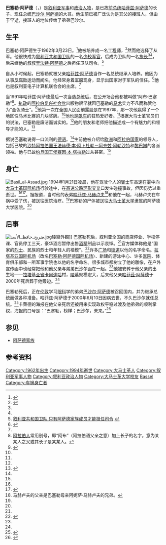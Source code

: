 {{noteTA
|1=zh:阿薩德;zh-cn:阿萨德;zh-tw:阿塞德;
}}
{{Infobox Politician
| name = 巴塞勒·阿萨德<br>{{rtl-lang|ar|باسل الأسد}}
| image = Basil assad.JPG
| birth_date = {{birth date|1962|3|23}}
| birth_place = {{SYR}}[[大马士革|大马士革]]
| death_date = {{death date and age|1994|1|21|1962|3|23}}
| death_place = {{SYR}}大马士革
| restingplace = {{SYR}}[[拉塔基亚省|拉塔基亚省]][[卡爾達哈|卡爾達哈]]村Na'asah清真寺阿萨德家族陵寢
| occupation = [[工程师|工程师]]、[[叙利亚共和国卫队|叙利亚共和国卫队]]司令
| party = [[File:Flag_of_the_Ba'ath_Party.svg|24px]][[阿拉伯复兴社会党|阿拉伯复兴社会党]]
| nationality = {{SYR}}
| religion = [[伊斯兰教|伊斯兰教]][[什叶派|什叶派]][[阿拉维派|阿拉维派]]
}}

'''巴塞勒·阿萨德'''（{{lang-ar|'''باسل الأسد'''}}，{{bd|1962年|3月23日|1994年|1月21日|catIdx=al-Assad, Bassel}}）是[[叙利亚|叙利亚]][[军人|军事]]和[[政治人物|政治人物]]，是已故[[叙利亚总统|前总统]][[哈菲兹·阿萨德|哈菲兹·阿萨德]]的长子、现任总统[[巴沙尔·阿萨德|巴沙尔·阿萨德]]的大哥。他生前已被广泛认为是其父的接班人，但由于早逝，接班人的地位传给了弟弟巴沙尔。

==生平==
巴塞勒·阿萨德生于1962年3月23日。<ref name=me95>{{cite journal|last=Zisser|first=Eyal|title=The Succession Struggle in Damascus|journal=Middle East Forum|date=September 1995|volume=2|issue=3|pages=57-64|url=http://www.meforum.org/264/the-succession-struggle-in-damascus|accessdate=2012-07-14|archive-date=2019-10-10|archive-url=https://web.archive.org/web/20191010052043/https://www.meforum.org/264/the-succession-struggle-in-damascus|dead-url=no}}</ref>他被培养成一名[[工程师|工程师]]，<ref name=rnt94>{{cite news|title=Assad son dies in car accident|url=http://news.google.com/newspapers?nid=348&dat=19940121&id=E7RMAAAAIBAJ&sjid=GTMDAAAAIBAJ&pg=6789,4869942|accessdate=2012-07-13|newspaper=Rome News Tribune|date=1994-06-21|archive-date=2021-02-24|archive-url=https://web.archive.org/web/20210224194416/https://news.google.com/newspapers?nid=348&dat=19940121&id=E7RMAAAAIBAJ&sjid=GTMDAAAAIBAJ&pg=6789,4869942|dead-url=no}}</ref>然而他选择了从军。他很快成为[[叙利亚共和国卫队|叙利亚共和国卫队]]的一名[[少校|少校]][[军官|军官]]，后成为卫队的一名[[旅长|旅长]]<ref name=me95/><ref name=inq96/>，后来继他的叔叔[[里法特·阿萨德|里法特·阿萨德]]之后担任卫队司令。<ref>[http://military.people.com.cn/n/2012/0724/c1011-18580947.html  叙利亚共和国卫队 只有阿萨德家族成员才能担任司令] {{webarchive|url=https://archive.is/20130101175004/http://military.people.com.cn/n/2012/0724/c1011-18580947.html |date=2013-01-01 }}</ref>

自从小时候起，巴塞勒就被父亲[[哈菲兹·阿萨德|哈菲兹·阿萨德]]当作一名总统继承人培养。他因为从事[[反腐败|反腐败]]运动而闻名，他经常身着[[军服|军服]]现身，显示出国家对于军队的信任。<ref name= "Auto Crash">{{cite news |url=http://www.nytimes.com/1994/01/22/world/assad-s-son-killed-in-an-auto-crash.html |title=Assad's Son Killed in Auto Crash |first=William E. |last=Schmidt |newspaper=New York Times |date=1994-01-22 |accessdate=2011-12-24 |archive-date=2021-03-14 |archive-url=https://web.archive.org/web/20210314162030/https://www.nytimes.com/1994/01/22/world/assad-s-son-killed-in-an-auto-crash.html |dead-url=no }}</ref>他也是叙利亚电子计算机联合会的主席。<ref name=inq96/>

当1991年哈菲兹·阿萨德最后一次当选总统后，在公开场合他都被叫做“阿布·巴塞勒”<ref>[[阿拉伯人|阿拉伯人]]常用别号，即“阿布”（阿拉伯语父亲之意）加上长子的名字，意为某某人之父或其长子是某某人。</ref>。[[执政党|执政]]的[[阿拉伯复兴社会党|阿拉伯复兴社会党]]出版物很早就因巴塞勒的[[马术|马术]]实力不凡而称赞他为“金色骑士”。<ref name=ti94>{{cite news|last=Fisk|first=Robert|title=Syria mourns death of a 'golden son': Basil Assad's fatal car crash throws open the question of who will succeed the president, writes Robert Fisk in Beirut|url=http://www.independent.co.uk/news/world/syria-mourns-death-of-a-golden-son-basil-assads-fatal-car-crash-throws-open-the-question-of-who-will-succeed-the-president-writes-robert-fisk-in-beirut-1408555.html|accessdate=2012-06-13|newspaper=The Independent|date=1994-01-22|archive-date=2015-09-25|archive-url=https://web.archive.org/web/20150925195139/http://www.independent.co.uk/news/world/syria-mourns-death-of-a-golden-son-basil-assads-fatal-car-crash-throws-open-the-question-of-who-will-succeed-the-president-writes-robert-fisk-in-beirut-1408555.html|dead-url=no}}</ref>他第一次在全国人民面前露脸是在1987年，那一次他赢得了一个地区性马术比赛的几块奖牌。<ref name=inq96/>他也是[[飙车|飙车]]的狂热爱好者。<ref name= "Auto Crash"/>根据大马士革官员们的说法，巴塞勒是廉洁而诚实的。<ref name=ti94/>他的朋友和老师把他描述成一个有魅力的和领导才能的人。<ref name=bennet>{{cite news|last=Bennet|first=James|title=The Enigma of Damascus|url=http://wwww.comedia.cat/proyectos/docu/the-enigma-of-damascus_the-new-york-times_july-2005-529.pdf|accessdate=2012-07-21|newspaper=The New York Times|date=2005-07-10|archive-date=2016-12-01|archive-url=https://web.archive.org/web/20161201010009/http://wwww.comedia.cat/proyectos/docu/the-enigma-of-damascus_the-new-york-times_july-2005-529.pdf|dead-url=no}}</ref> 

据说巴塞勒说得一口流利的[[德语|德语]]。<ref name=ti94/>生前他被介绍给[[欧洲|欧洲]]和[[阿拉伯国家|阿拉伯国家]]的领导人，包括已故的[[沙特阿拉伯国王|沙特阿拉伯国王]][[法赫德·本·阿卜杜勒－阿齐兹·阿勒沙特|法赫德·本·阿卜杜勒－阿齐兹·阿勒沙特]]和[[黎巴嫩|黎巴嫩]]的各派领袖。他与已故[[约旦国王|约旦国王]][[侯赛因·本·塔拉勒|侯赛因·本·塔拉勒]]过从甚密。<ref name=ti94/>

==身亡==
[[File:Basil_al-Assad.jpg|thumb]] 
1994年1月21日凌晨，他在驾驶个人的[[賓士|賓士]]车高速在[[雾|雾]]中向[[大马士革国际机场|大马士革国际机场]]行驶途中，在[[高速公路|高速公路]][[环形交叉|环形交叉]]口发生碰撞事故，但因伤势过重逝世。<ref name= "Auto Crash"/><ref name=Inq94>{{cite news|last=Sipress|first=Alan|title=Assad's Son is Killed in a Car|url=http://articles.philly.com/1994-01-22/news/25823222_1_rifaat-assad-basil-assad-damascus-radio|accessdate=2012-07-13|newspaper=Inquirer|date=1994-01-22|archive-date=2016-03-03|archive-url=https://web.archive.org/web/20160303210132/http://articles.philly.com/1994-01-22/news/25823222_1_rifaat-assad-basil-assad-damascus-radio|dead-url=no}}</ref>。据报道，当时他的表弟[[哈菲兹·马赫卢夫|哈菲兹·马赫卢夫]]<ref>马赫卢夫的父亲是巴塞勒母亲阿妮萨·马赫卢夫的兄弟。</ref>和他在一起，马赫卢夫在车祸中受了伤，被送往医院治疗。<ref name=Inq94/>巴塞勒的尸体被送往[[大马士革大学|大马士革大学]]隶属的阿萨德大学医院。<ref name=Inq94/>

==后事==
[[File:ضريح_حافظ_الأسد.jpg|thumb]]陵寢外觀]]
巴塞勒死后，叙利亚全国的商店停业、学校停课、官员停工三天，豪华酒店暂停出售[[酒精|酒精]]制品以示哀悼。<ref name=inq96/>官方媒体称他是“国家的[[烈士|烈士]]、民族的烈士和年轻人的楷模”。<ref name=inq96>{{cite news|last=Sipress|first=Alan|title=Syria Creates Cult Around Its President's Dead Son Bassel Assad|url=http://articles.philly.com/1996-11-08/news/25647185_1_syrians-basil-assad-president-hafez|accessdate=2012-07-13|newspaper=Inquirer|date=1996-11-08|archive-date=2016-05-15|archive-url=https://web.archive.org/web/20160515004353/http://articles.philly.com/1996-11-08/news/25647185_1_syrians-basil-assad-president-hafez|dead-url=no}}</ref>许多[[广场|广场]]和[[街道|街道]]以他的名字命名。[[拉塔基亚|拉塔基亚]][[国际机场|国际机场]]（改名[[巴塞勒·阿萨德国际机场|巴塞勒·阿萨德国际机场]]）、新建的游泳中心、许多[[医院|医院]]、体育俱乐部和一所军事学院也以他的名字命名。很多城市都树立了他的雕像，在户外宣传画中也经常把他和他父亲与弟弟巴沙尔画在一起。<ref name=inq96/>他被安葬于他父亲的出生地——[[拉塔基亚省|拉塔基亚省]][[卡爾達哈|卡爾達哈]]村，[[陵墓|陵墓]]规模宏大，后来他父亲[[哈菲茲·阿薩德|哈菲茲·阿薩德]]于2000年死后葬于他旁边。<ref name=ti94/>

巴塞勒死后，正在[[伦敦|伦敦]]学习[[眼科|眼科]]学的弟弟[[巴沙尔·阿萨德|巴沙尔·阿萨德]]被召回国内，并为继承总统而做各种准备。哈菲兹·阿萨德于2000年6月10日因病去世，不久巴沙尔就任总统。<ref name=meria>{{cite journal|last=Zisser|first=Eyal|title=What does the future hold for Syria?|journal=MERIA|date=June 2006|volume=10|issue=2|url=http://www.naba.org.uk/CONTENT/news/Daily/MERIA/MERIA_60615.pdf|accessdate=2012-07-14|author=|archive-url=https://web.archive.org/web/20140320190704/http://www.naba.org.uk/Content/news/Daily/MERIA/MERIA_60615.pdf|archive-date=2014-03-20|dead-url=yes}}</ref>卡萊德的海报在他父亲死后还被用来实现政权平稳过渡及他弟弟的顺利掌权，海报的口号是：“巴塞勒，榜样；巴沙尔，未来。”<ref name=mer>{{cite web|title=Nepotism, cronyism, and weakness in Arabdom|url=http://middleeast.org/archives/1998_07_09.htm|publisher=MER|accessdate=2012-07-13|date=1998-09-07|archive-date=2021-02-28|archive-url=https://web.archive.org/web/20210228185101/http://middleeast.org/archives/1998_07_09.htm|dead-url=no}}</ref>

==参见==
{{Commonscat|Bassel al-Assad}}
*[[阿萨德家族|阿萨德家族]]

==参考资料==
<references/>

{{DEFAULTSORT:Assad, Bassel al-}}
[[Category:1962年出生|Category:1962年出生]]
[[Category:1994年逝世|Category:1994年逝世]]
[[Category:大马士革人|Category:大马士革人]]
[[Category:叙利亚军事人物|Category:叙利亚军事人物]]
[[Category:叙利亚政治人物|Category:叙利亚政治人物]]
[[Category:大马士革大学校友|Category:大马士革大学校友]]
[[Category:阿萨德家族|Bassel]]
[[Category:车祸身亡者|Category:车祸身亡者]]